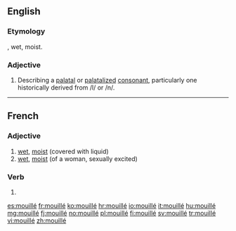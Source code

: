 ==English==

===Etymology===
{{etyl|fr|en}}, wet, moist.

===Adjective===
{{en-adj}}
{{wikipedia}}
# {{context|phonetics}} Describing a [[palatal]] or [[palatalized]] [[consonant]], particularly one historically derived from /l/ or /n/.

----

==French==

===Adjective===
{{fr-adj|sort=mouille}}

# [[wet]], [[moist]] (covered with liquid)
# [[wet]], [[moist]] (of a woman, sexually excited)

===Verb===
{{fr-past participle|sort=mouille}}

# {{past participle of|mouiller|lang=fr|sort=mouille}}

[[es:mouillé]]
[[fr:mouillé]]
[[ko:mouillé]]
[[hr:mouillé]]
[[io:mouillé]]
[[it:mouillé]]
[[hu:mouillé]]
[[mg:mouillé]]
[[fj:mouillé]]
[[no:mouillé]]
[[pl:mouillé]]
[[fi:mouillé]]
[[sv:mouillé]]
[[tr:mouillé]]
[[vi:mouillé]]
[[zh:mouillé]]